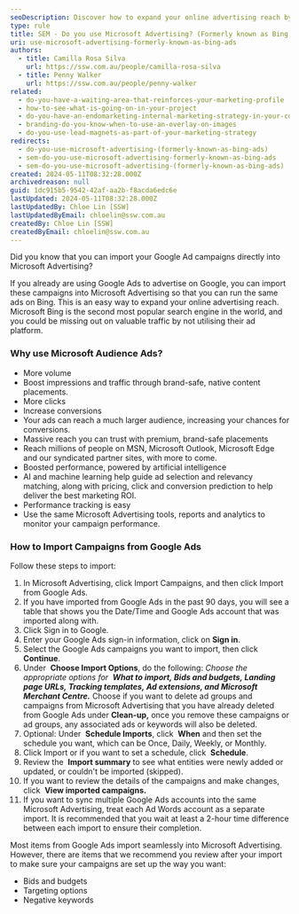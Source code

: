 ```yaml
---
seoDescription: Discover how to expand your online advertising reach by importing Google Ads campaigns into Microsoft Advertising for increased traffic and conversions.
type: rule
title: SEM - Do you use Microsoft Advertising? (Formerly known as Bing Ads)
uri: use-microsoft-advertising-formerly-known-as-bing-ads
authors:
  - title: Camilla Rosa Silva
    url: https://ssw.com.au/people/camilla-rosa-silva
  - title: Penny Walker
    url: https://ssw.com.au/people/penny-walker
related:
  - do-you-have-a-waiting-area-that-reinforces-your-marketing-profile
  - how-to-see-what-is-going-on-in-your-project
  - do-you-have-an-endomarketing-internal-marketing-strategy-in-your-company
  - branding-do-you-know-when-to-use-an-overlay-on-images
  - do-you-use-lead-magnets-as-part-of-your-marketing-strategy
redirects:
  - do-you-use-microsoft-advertising-(formerly-known-as-bing-ads)
  - sem-do-you-use-microsoft-advertising-formerly-known-as-bing-ads
  - sem-do-you-use-microsoft-advertising-(formerly-known-as-bing-ads)
created: 2024-05-11T08:32:28.000Z
archivedreason: null
guid: 1dc915b5-9542-42af-aa2b-f8acda6edc6e
lastUpdated: 2024-05-11T08:32:28.000Z
lastUpdatedBy: Chloe Lin [SSW]
lastUpdatedByEmail: chloelin@ssw.com.au
createdBy: Chloe Lin [SSW]
createdByEmail: chloelin@ssw.com.au
---
```

Did you know that you can import your Google Ad campaigns directly into Microsoft Advertising?

If you already are using Google Ads to advertise on Google, you can import these campaigns into Microsoft Advertising so that you can run the same ads on Bing. This is an easy way to expand your online advertising reach. Microsoft Bing is the second most popular search engine in the world, and you could be missing out on valuable traffic by not utilising their ad platform.
### Why use Microsoft Audience Ads?

* More volume
* Boost impressions and traffic through brand-safe, native content placements.
* More clicks
* Increase conversions
* Your ads can reach a much larger audience, increasing your chances for conversions.
* Massive reach you can trust with premium, brand-safe placements
* Reach millions of people on MSN, Microsoft Outlook, Microsoft Edge and our syndicated partner sites, with more to come.
* Boosted performance, powered by artificial intelligence
* AI and machine learning help guide ad selection and relevancy matching, along with pricing, click and conversion prediction to help deliver the best marketing ROI.
* Performance tracking is easy
* Use the same Microsoft Advertising tools, reports and analytics to monitor your campaign performance.

### How to Import Campaigns from Google Ads

Follow these steps to import:

1. In Microsoft Advertising, click Import Campaigns, and then click Import from Google Ads.
2. If you have imported from Google Ads in the past 90 days, you will see a table that shows you the Date/Time and Google Ads account that was imported along with.
3. Click Sign in to Google.
4. Enter your Google Ads sign-in information, click on **Sign in**.
5. Select the Google Ads campaigns you want to import, then click  **Continue**.
6. Under  **Choose Import Options**, do the following:
            *Choose the appropriate options for  **What to import, Bids and budgets, Landing page URLs, Tracking templates, Ad extensions, and Microsoft Merchant Centre.***
            Choose if you want to delete ad groups and campaigns from Microsoft Advertising that you have already deleted from Google Ads under  **Clean-up,** once you remove these campaigns or ad groups, any associated ads or keywords will also be deleted.
7. Optional: Under  **Schedule Imports**, click  **When** and then set the schedule you want, which can be Once, Daily, Weekly, or Monthly.
8. Click Import or if you want to set a schedule, click  **Schedule**.
9. Review the  **Import summary** to see what entities were newly added or updated, or couldn't be imported (skipped).
10. If you want to review the details of the campaigns and make changes, click  **View imported campaigns.**
11. If you want to sync multiple Google Ads accounts into the same Microsoft Advertising, treat each Ad Words account as a separate import. It is recommended that you wait at least a 2-hour time difference between each import to ensure their completion.

Most items from Google Ads import seamlessly into Microsoft Advertising. However, there are items that we recommend you review after your import to make sure your campaigns are set up the way you want:

* Bids and budgets
* Targeting options
* Negative keywords
